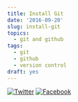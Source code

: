 ```yaml
---
title: Install Git
date: '2016-09-20'
slug: install-git
topics:
  - git and github
tags:
  - git
  - github
  - version control
draft: yes
---
```


[![Twitter](http://i.imgur.com/tXSoThF.png)](https://twitter.com/login?redirect_after_login=%2Fhome%3Fstatus)
[![Facebook](http://i.imgur.com/P3YfQoD.png)](https://www.facebook.com/sharer/sharer.php?u=)
